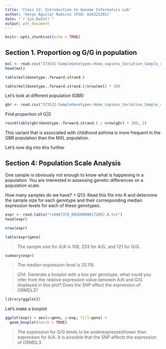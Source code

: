 ```yaml
---
title: 'Class 12: Introduction to Genome Informatics Lab'
author: 'Kevyn Aguilar Ramirez (PID: A16321291)'
date: "`r Sys.Date()`"
output: pdf_document
---
```


```r
knitr::opts_chunk$set(echo = TRUE)
```

## Section 1. Proportion og G/G in population

```r
mxl <- read.csv("373531-SampleGenotypes-Homo_sapiens_Variation_Sample_rs8067378.csv")
head(mxl)
```

```r
table(mxl$Genotype..forward.strand.)
```

```r
table(mxl$Genotype..forward.strand.)/nrow(mxl) * 100
```


Let's look at different population (GBR)
```r
gbr <- read.csv("373522-SampleGenotypes-Homo_sapiens_Variation_Sample_rs8067378.csv")
```


Find proportion of G|G

```r
round(table(gbr$Genotype..forward.strand.) / nrow(gbr) * 100, 2)
```

This variant that is associated with childhood asthma is more frequent in the GBR population than the MXL population.

Let's now dig into this further

## Section 4: Population Scale Analysis
One sample is obviously not enough to know what is happening in a population. You are
interested in assessing genetic differences on a population scale. 

How many samples do we have?
> Q13: Read this file into R and determine the sample size for each genotype and their
corresponding median expression levels for each of these genotypes. 

```r
expr <- read.table("rs8067378_ENSG00000172057.6.txt")
head(expr)
```

```r
nrow(expr)
```

```r
table(expr$geno)
```
> The sample sixe for A/A is 108, 233 for A/G, and 121 for G/G.

```r
summary(expr)
```
> The median expression level is 25.116.

> Q14: Generate a boxplot with a box per genotype, what could you infer from the relative
expression value between A/A and G/G displayed in this plot? Does the SNP effect the
expression of ORMDL3?

```r
library(ggplot2)
```

Let's make a boxplot

```r
ggplot(expr) + aes(x=geno, y=exp, fill=geno) +
  geom_boxplot(notch = TRUE)
```
> The expression for G/G tends to be underexpressed/lower than expression for A/A. It is possible that the SNP affects the expression of ORMDL3.

